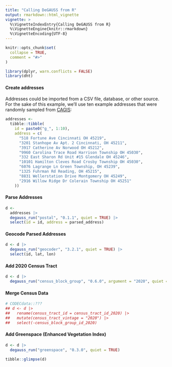 ```yaml
---
title: "Calling DeGAUSS from R"
output: rmarkdown::html_vignette
vignette: >
  %\VignetteIndexEntry{Calling DeGAUSS from R}
  %\VignetteEngine{knitr::rmarkdown}
  %\VignetteEncoding{UTF-8}
---
```


```r
knitr::opts_chunk$set(
  collapse = TRUE,
  comment = "#>"
)
```

```r
library(dplyr, warn.conflicts = FALSE)
library(dht)
```

#### Create addresses

Addresses could be imported from a CSV file, database, or other source. For the sake of this example, we'll use ten example addresses that were randomly sampled from [CAGIS](http://cagismaps.hamilton-co.org/cagisportal):

```r
addresses <-
  tibble::tibble(
    id = paste0("g_", 1:10),
    address = c(
      "518 Fortune Ave Cincinnati OH 45219",
      "3201 Stanhope Av Apt. 2 Cincinnati, OH 45211",
      "3917 Catherine Av Norwood OH 45212",
      "9960 Carolina Trace Road Harrison Township OH 45030",
      "332 East Sharon Rd Unit #15 Glendale OH 45246",
      "10101 Hamilton Cleves Road Crosby Township OH 45030",
      "6076 Lagrange Ln Green Township, OH 45239",
      "1325 Fuhrman Rd Reading, OH 45215",
      "8831 Wellerstation Drive Montgomery OH 45249",
      "2916 Willow Ridge Dr Colerain Township OH 45251"
    ))
```

#### Parse Addresses

```r
d <-
  addresses |>
  degauss_run("postal", "0.1.1", quiet = TRUE) |>
  select(id = id, address = parsed_address)
```

#### Geocode Parsed Addresses

```r
d <- d |>
  degauss_run("geocoder", "3.2.1", quiet = TRUE) |>
  select(id, lat, lon)
```

#### Add 2020 Census Tract

```r
d <- d |>
  degauss_run("census_block_group", "0.6.0", argument = "2020", quiet = TRUE)
```

#### Merge Census Data

```r
# CODECdata::???
## d <- d |>
##   rename(census_tract_id = census_tract_id_2020) |>
##   mutate(census_tract_vintage = "2020") |>
##   select(-census_block_group_id_2020)
```

#### Add Greenspace (Enhanced Vegetation Index)

```r
d <- d |>
  degauss_run("greenspace", "0.3.0", quiet = TRUE)
```

```r
tibble::glimpse(d)
```
